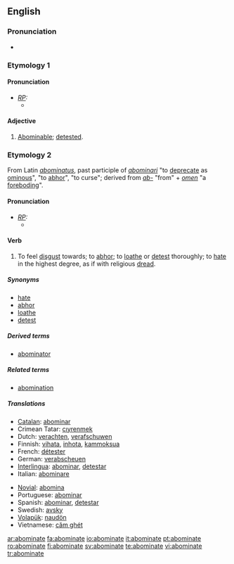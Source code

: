 ==English==

===Pronunciation===
*{{audio|en-us-abominate.ogg|Audio (US)}}

===Etymology 1===

====Pronunciation====
* ''[[RP]]:''
** {{IPA|/əˈbɒmɪˌnət/}}

====Adjective====
{{en-adj}}

# {{obsolete}} [[abominable|Abominable]]; [[detest]]ed.

===Etymology 2===
From Latin ''[[abominatus]]'', past participle of ''[[abominari]]'' "to [[deprecate]] as [[ominous]]", "to [[abhor]]", "to curse"; derived from ''[[ab-]]'' "from" + ''[[omen]]'' "a [[foreboding]]".

====Pronunciation====
* ''[[RP]]:''
** {{IPA|/əˈbɒmɪˌneɪt/}}

====Verb====
{{en-verb|abominat|ing}}

# {{transitive}} To feel [[disgust]] towards; to [[abhor]]; to [[loathe]] or [[detest]] thoroughly; to [[hate]] in the highest degree, as if with religious [[dread]].

=====Synonyms=====
*[[hate]]
*[[abhor]]
*[[loathe]]
*[[detest]]

=====Derived terms=====
* [[abominator]]

=====Related terms=====
*[[abomination]]

=====Translations=====
{{trans-top|to feel disgust towards, to hate in the highest degree}}
*[[Catalan]]: [[abominar]]
*Crimean Tatar: [[cıyrenmek]]
*Dutch: [[verachten]], [[verafschuwen]]
*Finnish: [[vihata]], [[inhota]], [[kammoksua]]
*French: [[détester]]
*German: [[verabscheuen]]
*[[Interlingua]]: [[abominar]], [[detestar]]
*Italian: [[abominare]]
{{trans-mid}}
*[[Novial]]: [[abomina]]
*Portuguese: [[abominar]]
*Spanish: [[abominar]], [[detestar]]
*Swedish: [[avsky]]
*[[Volapük]]: [[naudön]]
*Vietnamese: [[căm ghét]]
{{trans-bottom}}

[[ar:abominate]]
[[fa:abominate]]
[[io:abominate]]
[[it:abominate]]
[[pt:abominate]]
[[ro:abominate]]
[[fi:abominate]]
[[sv:abominate]]
[[te:abominate]]
[[vi:abominate]]
[[tr:abominate]]